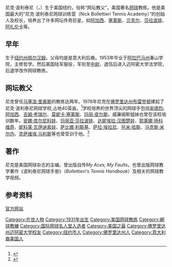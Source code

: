 {{Infobox Officeholder
| office = {{USA}}Nick Bollettieri网球训练营创始人
| name        = Nick Bollettieri<br>尼克·波利泰尼
| image       = Nick Bollettieri Wiki.jpg
| birth_date  = {{birth date and age|1931|7|31}}
| birth_name  = Nicholas James Bollettieri
| birth_place = {{USA}}[[纽约|纽约]]
| residence  = {{USA}}[[佛罗里达州|佛罗里达州]]
| alma_mater = {{USA}}[[迈阿密大学|迈阿密大学]]
| othername = 网坛教父
| spouse =  Cindi Eaton
| children = 7
| website     = [http://www.nickbollettieri.com/ Official website] 
}}
尼克·波利泰尼（{{lang-en|Nicholas "Nick" James Bollettieri}}，{{bd|1931年|7月31日|}}）生于美国纽约，俗称“网坛教父”，美国著名[[网球|网球]]教练。他是美国最大的“尼克‧波利泰尼网球训练营（Nick Bollettieri Tennis Academy）”的创始人及校长，培养出了许多网坛传奇巨星，如[[安德烈·阿加西|阿加西]]、[[莫妮卡·塞莱斯|塞莱斯]]、[[鲍里斯·贝克尔|贝克尔]]、[[莎拉波娃|莎拉波娃]]、[[维多利亚·阿扎伦卡|阿扎伦卡]]等。

== 早年 ==
生于[[纽约州|纽约州]][[佩尔汉姆|佩尔汉姆]]，父母均是是意大利后裔。1953年毕业于[[阿拉巴马州|阿拉巴马州]]春山学院，主修哲学。然后美国陆军服役，军衔至[[中尉|中尉]]，退伍后进入迈阿密大学法学院，后退学改作网球教练。
== 网坛教父 ==

尼克曾任[[马塞洛·里奥斯|马塞洛·里奥斯]]的教练达两年。1978年尼克在[[佛罗里达州|佛罗里达州]][[布雷登顿|布雷登顿]]建起了尼克‧波利泰尼网球学校,占地40英亩。<ref name="IMG Academy">{{cite web|title=IMG Academy Bollettieri Tennis Program|url=http://www.imgacademy.com/sports/tennis|accessdate=2013-04-22}}</ref>学校培养的世界顶尖的网球手包括[[安德烈·阿加西|安德烈·阿加西]]、[[吉姆·考瑞尔|吉姆·考瑞尔]]、[[莫妮卡·塞莱斯|莫妮卡·塞莱斯]]、[[玛丽·皮尔斯|玛丽·皮尔斯]]。威廉姆斯姐妹也曾在该校培训数年。[[安娜·库尔尼科娃|安娜·库尔尼科娃]]、[[玛丽亚·莎拉波娃|玛丽亚·莎拉波娃]]、[[达妮埃拉·汉图楚娃|达妮埃拉·汉图楚娃]]、[[耶莱娜·扬科维奇|耶莱娜·扬科维奇]]、[[妮科莱·瓦伊迪索娃|妮科莱·瓦伊迪索娃]]、[[萨比娜·利斯基|萨比娜·利斯基]]、[[萨拉·埃拉尼|萨拉·埃拉尼]]、[[托米·哈斯|托米·哈斯]]、[[马克斯·米尔内|马克斯·米尔内]]、[[克萨维埃·马利斯|克萨维埃·马利斯]]等也曾受训于他。<ref>{{Cite web |url=http://sports.espn.go.com/sports/tennis/columns/story?columnist=garber_greg&id=3572727&lpos=spotlight&lid=tab6pos1 |title=存档副本 |accessdate=2013-11-27 |archive-date=2012-11-03 |archive-url=https://web.archive.org/web/20121103175137/http://sports.espn.go.com/sports/tennis/columns/story?columnist=garber_greg&id=3572727&lpos=spotlight&lid=tab6pos1 |dead-url=no }}</ref>

== 著作 ==
尼克是美国网球杂志的主编。曾出版自传''My Aces, My Faults''。也曾出版网球教学著作《波利泰尼网球手册》（''Bollettieri's Tennis Handbook''）及相关的网球教学视频。

== 参考资料 ==
[http://www.nickbollettieri.com/ 官方网站] {{Wayback|url=http://www.nickbollettieri.com/ |date=20131114234645 }}
{{reflist}}

{{Authority control}}
{{DEFAULTSORT:Bollettieri, Nick}}
[[Category:在世人物|Category:在世人物]]
[[Category:1931年出生|Category:1931年出生]]
[[Category:美国网球教练|Category:美国网球教练]]
[[Category:網球教練|Category:網球教練]]
[[Category:国际网球名人堂入选者|Category:国际网球名人堂入选者]]
[[Category:美国之最|Category:美国之最]]
[[Category:佛罗里达州迈阿密大学校友|Category:佛罗里达州迈阿密大学校友]]
[[Category:纽约市人|Category:纽约市人]]
[[Category:佛罗里达州人|Category:佛罗里达州人]]
[[Category:意大利裔美国人|Category:意大利裔美国人]]
